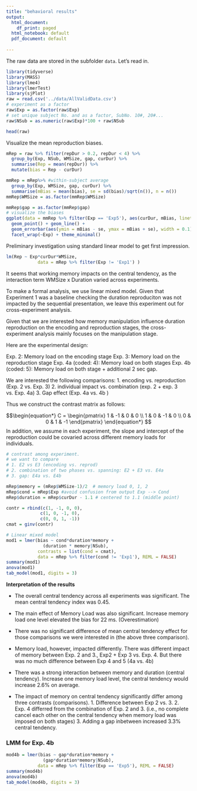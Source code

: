 ```yaml
---
title: "behavioral results"
output:
  html_document:
    df_print: paged
  html_notebook: default
  pdf_document: default
  
---
```


The raw data are stored in the subfolder `data`. Let's read in. 

```r
library(tidyverse)
library(MASS)
library(lme4)
library(lmerTest)
library(sjPlot)
raw = read.csv('../data/AllValidData.csv')
# experiment as a factor
raw$Exp = as.factor(raw$Exp)
# set unique subject No. and as a factor, SubNo. 10#, 20#...
raw$NSub = as.numeric(raw$Exp)*100 + raw$NSub

head(raw)
```

Visualize the mean reproduction biases. 

```r
mRep = raw %>% filter(repDur > 0.2, repDur < 4) %>%
  group_by(Exp, NSub, WMSize, gap, curDur) %>% 
  summarise(Rep = mean(repDur)) %>%
  mutate(bias = Rep - curDur)

mmRep = mRep%>% #within-subject average 
  group_by(Exp, WMSize, gap, curDur) %>%
  summarise(mBias = mean(bias), se = sd(bias)/sqrt(n()), n = n())
mmRep$WMSize = as.factor(mmRep$WMSize)

mmRep$gap = as.factor(mmRep$gap)
# visualize the biases
ggplot(data = mmRep %>% filter(Exp == 'Exp5'), aes(curDur, mBias, linetype = gap, color = WMSize)) + 
  geom_point() + geom_line() + 
  geom_errorbar(aes(ymin = mBias - se, ymax = mBias + se), width = 0.1) +
  facet_wrap(~Exp) + theme_minimal()
```

Preliminary investigation using standard linear model to get first impression. 

```r
lm(Rep ~ Exp*curDur*WMSize,
            data = mRep %>% filter(Exp != 'Exp1') )
```

It seems that working memory impacts on the central tendency, as the interaction term WMSize x Duration varied across experiments. 

To make a formal analysis, we use linear mixed model. Given that Experiment 1 was a baseline checking the duration reproduciton was not impacted by the sequential presentation, we leave this experiment out for cross-experiment analysis. 

Given that we are interested how memory manipulation influence duration reproduction on the encoding and reproduction stages, the cross-experiment analysis mainly focuses on the manipulation stage. 

Here are the experimental design:

Exp. 2: Memory load on the encoding stage 
Exp. 3: Memory load on the reproduction stage
Exp. 4a (coded: 4): Memory load on both stages
Exp. 4b (coded: 5): Memory load on both stage + additional 2 sec gap. 

We are interested the following comparisons:
1. encoding vs. reproduction (Exp. 2 vs. Exp. 3)
2. individual impact vs. combination (exp. 2 + exp. 3 vs. Exp. 4a)
3. Gap effect (Exp. 4a vs. 4b )

Thus we construct the contrast matrix as follows:

$$\begin{equation*}
C = \begin{pmatrix}
1 & -1 & 0 & 0 \\
1 & 0 & -1 & 0 \\
0 & 0 & 1 & -1
\end{pmatrix}
\end{equation*}
$$
In addition, we assume in each experiment, the slope and intercept of the reproduction could be covaried across different memory loads for individuals. 

```r
# contrast among experiment. 
# we want to compare 
# 1. E2 vs E3 (encoding vs. reprod)
# 2. combination of two phases vs. spanning: E2 + E3 vs. E4a
# 3. gap: E4a vs. E4b

mRep$memory = (mRep$WMSize-1)/2  # memory load 0, 1, 2
mRep$cond = mRep$Exp #avoid confusion from output Exp --> Cond
mRep$duration = mRep$curDur - 1.1 # centered to 1.1 (middle point)

contr = rbind(c(1, -1, 0, 0), 
             c(1, 0, -1, 0),
             c(0, 0, 1, -1))
cmat = ginv(contr)

# Linear mixed model 
mod1 = lmer(bias ~ cond*duration*memory + 
              (duration * memory|NSub),  
            contrasts = list(cond = cmat), 
            data = mRep %>% filter(cond != 'Exp1'), REML = FALSE)
summary(mod1)
anova(mod1)
tab_model(mod1, digits = 3)
```




__Interpretation of the results__

* The overall central tendency across all experiments was significant.
The mean central tendency index was 0.45. 

* The main effect of Memory Load was also significant. Increase memory load one level elevated the bias for  22 ms. (Overestimation)

* There was no significant difference of mean central tendency effect for those comparisons we were interested in (the above three comparison). 

* Memory load, however, impacted differently. There was different impact of memory between Exp. 2 and 3., Exp2 + Exp 3 vs. Exp. 4. But there was no much difference between Exp 4 and 5 (4a vs. 4b)

* There was a strong interaction between memory and duration (central tendency). Increase one memory load level, the central tendency would increase 2.6% on average. 

* The impact of memory on central tendency significantly differ among three contrasts (comparisons). 
      1. Difference between Exp 2 vs. 3. 
      2. Exp. 4 differred from the combination of Exp. 2 and 3. (i.e., no complete cancel each other on the central tendency when memory load was imposed on both stages)
      3. Adding a gap inbetween increased 3.3% central tendency. 
      
      
### LMM for Exp. 4b
```r
mod4b = lmer(bias ~ gap*duration*memory + 
              (gap*duration*memory|NSub),  
            data = mRep %>% filter(Exp == 'Exp5'), REML = FALSE)
summary(mod4b)
anova(mod4b)
tab_model(mod4b, digits = 3)

```





